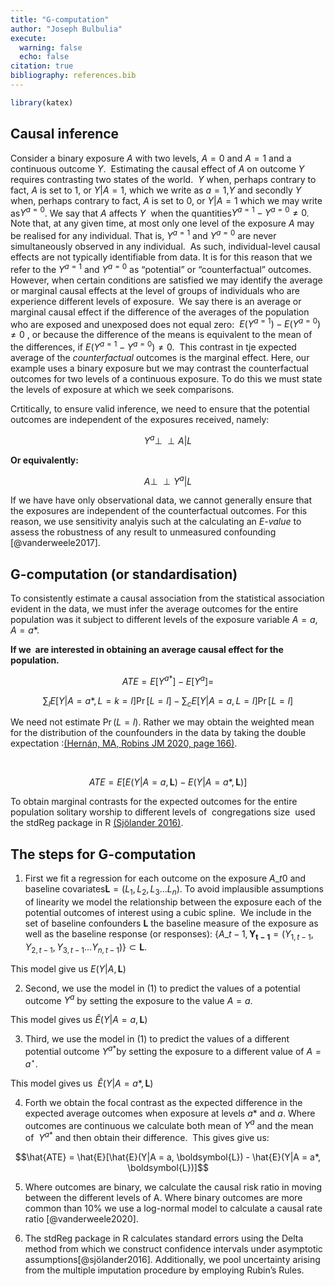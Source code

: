 ```yaml
---
title: "G-computation"
author: "Joseph Bulbulia"
execute:
  warning: false
  echo: false
citation: true
bibliography: references.bib
---
```


```r
library(katex)
```

## Causal inference

Consider a binary exposure $A$ with two levels, $A = 0$ and $A=1$ and a continuous outcome $Y$.  Estimating the causal effect of $A$ on outcome $Y$ requires contrasting two states of the world.  $Y$ when, perhaps contrary to fact, $A$ is set to 1, or $Y|A=1$, which we write as ${a=1}$,$Y$ and secondly $Y$ when, perhaps contrary to fact, $A$ is set to 0, or $Y|A =1$ which we may write as$Y^{a=0}$. We say that $A$ affects $Y$  when the quantities$Y^{a=1} - Y^{a=0} \neq 0$.   Note that, at any given time, at most only one level of the exposure $A$ may be realised for any individual. That is, $Y^{a=1}$ and $Y^{a=0}$ are never simultaneously observed in any individual.  As such, individual-level causal effects are not typically identifiable from data. It is for this reason that we refer to the $Y^{a=1}$ and $Y^{a=0}$ as "potential" or "counterfactual" outcomes. However, when certain conditions are satisfied we may identify the average or marginal causal effects at the level of groups of individuals who are experience different levels of exposure.  We say there is an average or marginal causal effect if the difference of the averages of the population who are exposed and unexposed does not equal zero:  $E(Y^{a=1}) - E(Y^{a=0})\neq 0$ , or because the difference of the means is equivalent to the mean of the differences, if $E(Y^{a=1} - Y^{a=0})\neq 0$.  This contrast in tje expected average of the *counterfactual* outcomes is the marginal effect. Here, our example uses a binary exposure but we may contrast the counterfactual outcomes for two levels of a continuous exposure. To do this we must state the levels of exposure at which we seek comparisons. 

Crtitically, to ensure valid inference, we need to ensure that the potential outcomes are independent of the exposures received, namely: 

$$Y^a  \perp\!\!\!\perp A|L$$

**Or equivalently:**

$$A \perp\!\!\!\perp Y^a |L$$

If we have have only observational data, we cannot generally ensure that the exposures are independent of the counterfactual outcomes. For this reason, we use sensitivity analyis such at the calculating an *E-value* to assess the robustness of any result to unmeasured confounding [@vanderweele2017].

## G-computation (or standardisation)

To consistently estimate a causal association from the statistical association evident in the data, we must infer the average outcomes for the entire population was it subject to different levels of the exposure variable $A = a, A=a*$. 

**If we  are interested in obtaining an average causal effect for the population.**

$$ATE = E[Y^{a*}] - E[Y^a] = $$

$$\sum_l E[Y|A=a*, L=k=l]\Pr[L=l] - \sum_c E[Y|A=a, L=l]\Pr[L=l]$$

We need not estimate $\Pr(L = l)$. Rather we may obtain the weighted mean for the distribution of the counfounders in the data by taking the double expectation :[(Hernán, MA, Robins JM 2020, page 166)](https://paperpile.com/c/9vawcQ/uD7I/?locator=166).

\

$$ATE = E[E(Y|A = a, \boldsymbol{L}) - E(Y|A = a*, \boldsymbol{L})]$$

To obtain marginal contrasts for the expected outcomes for the entire population solitary worship to different levels of  congregations size  used the stdReg package in R [(Sjölander 2016)](https://paperpile.com/c/9vawcQ/8bgN). 

## The steps for G-computation

1.  First we fit a regression for each outcome on the exposure $A\_{t0}$ and baseline covariates$\boldsymbol{L} = (L_1, L_2,L_3 \dots L_n)$. To avoid implausible assumptions of linearity we model the relationship between the exposure each of the potential outcomes of interest using a cubic spline.  We include in the set of baseline confounders $\boldsymbol{L}$ the baseline measure of the exposure as well as the baseline response (or responses): $\{A\_{t-1}, \boldsymbol{Y_{t-1}} = (Y_{1, t-1}, Y_{2, t-1}, Y_{3, t-1}\dots Y_{n, t-1})\} \subset \boldsymbol{L}$.  

This model give us $E(Y|A, \boldsymbol{L})$

2.  Second, we use the model in (1) to predict the values of a potential outcome $Y^{a}$ by setting the exposure to the value $A = a$.

This model gives us $\hat{E}(Y|A = a, \boldsymbol{L})$

3.  Third, we use the model in (1) to predict the values of a different potential outcome $Y^{a*}$by setting the exposure to a different value of $A =a^{\star}$.

This model gives us  $\hat{E}(Y|A = a*,\boldsymbol{L})$

4.  Forth we obtain the focal contrast as the expected difference in the expected average outcomes when exposure at levels $a*$ and $a$. Where outcomes are continuous we calculate both mean of $Y^a$ and the mean of  $Y^{a*}$ and then obtain their difference.  This gives give us: 

$$\hat{ATE} = \hat{E}[\hat{E}(Y|A = a, \boldsymbol{L}) - \hat{E}(Y|A = a*, \boldsymbol{L})]$$

5.  Where outcomes are binary, we calculate the causal risk ratio in moving between the different levels of A. Where binary outcomes are more common than 10% we use a log-normal model to calculate a causal rate ratio [@vanderweele2020]. 

6.  The stdReg package in R calculates standard errors using the Delta method from which we construct confidence intervals under asymptotic assumptions[@sjölander2016]. Additionally, we pool uncertainty arising from the multiple imputation procedure by employing Rubin's Rules. 
